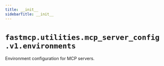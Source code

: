 ```yaml
---
title: __init__
sidebarTitle: __init__
---
```


# `fastmcp.utilities.mcp_server_config.v1.environments`


Environment configuration for MCP servers.
